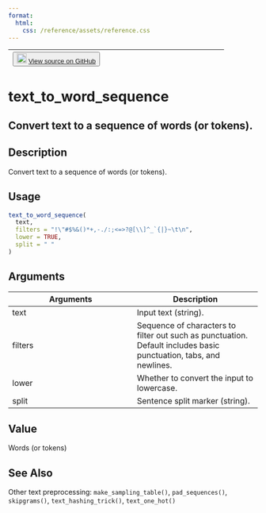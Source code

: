 ```yaml
---
format:
  html:
    css: /reference/assets/reference.css
---
```


| <button class="button"> ![](/reference/assets/GitHub-Mark-32px.png){width="20"} [View source on GitHub](https://github.com/rstudio/keras//blob/main/R/preprocessing.R#L170) </button> |
|:------------------------------:|:--------------------------------------:|

# text_to_word_sequence

## Convert text to a sequence of words (or tokens).

## Description
Convert text to a sequence of words (or tokens). 


## Usage
```r
text_to_word_sequence( 
  text, 
  filters = "!\"#$%&()*+,-./:;<=>?@[\\]^_`{|}~\t\n", 
  lower = TRUE, 
  split = " " 
) 
```

## Arguments
|Arguments|Description|
|---|---|
| text | Input text (string). |
| filters | Sequence of characters to filter out such as punctuation. Default includes basic punctuation, tabs, and newlines. |
| lower | Whether to convert the input to lowercase. |
| split | Sentence split marker (string). |



## Value
Words (or tokens) 



## See Also
Other text preprocessing:  `make_sampling_table()`, `pad_sequences()`, `skipgrams()`, `text_hashing_trick()`, `text_one_hot()`

